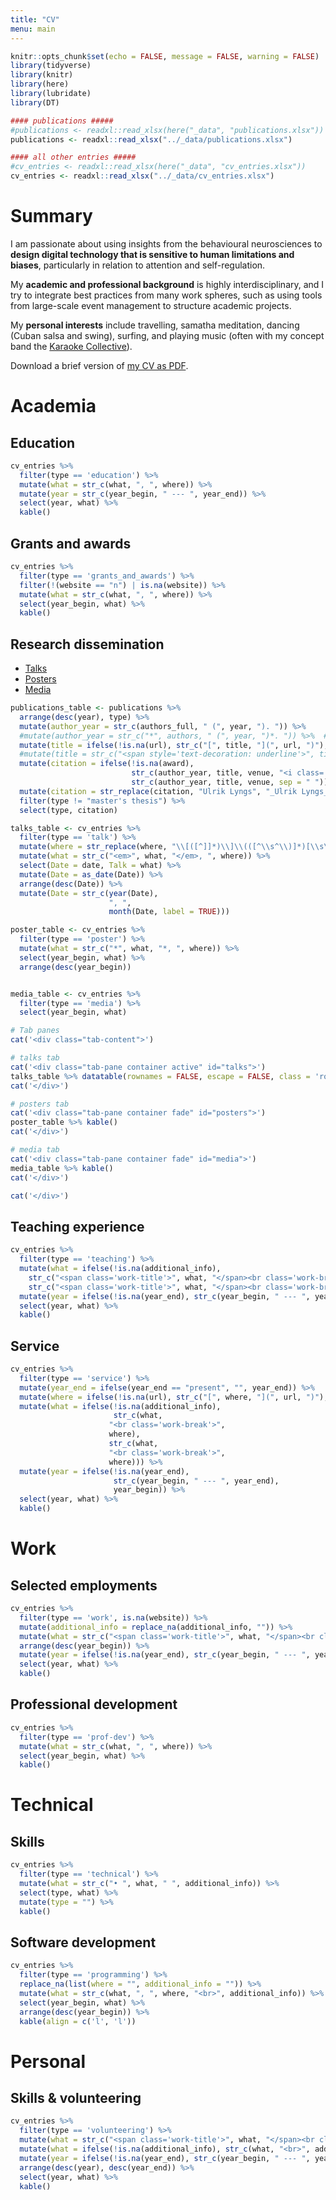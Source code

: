 ```yaml
---
title: "CV"
menu: main
---
```



<!-- add a floating table of contents: https://afeld.github.io/bootstrap-toc/ -->
<div class="row cv-page">
<!-- sidebar, which will move to the top on a small screen -->
<div class="col-sm-2 cv-navbar"> 
<nav id="toc" data-toggle="toc" class="sticky-top"></nav>
</div>

<div class="col-sm-9 cv-entries">

```r
knitr::opts_chunk$set(echo = FALSE, message = FALSE, warning = FALSE)
library(tidyverse)
library(knitr)
library(here)
library(lubridate)
library(DT)

#### publications #####
#publications <- readxl::read_xlsx(here("_data", "publications.xlsx"))
publications <- readxl::read_xlsx("../_data/publications.xlsx")

#### all other entries #####
#cv_entries <- readxl::read_xlsx(here("_data", "cv_entries.xlsx"))
cv_entries <- readxl::read_xlsx("../_data/cv_entries.xlsx")

```

# Summary

I am passionate about using insights from the behavioural neurosciences to **design digital technology that is sensitive to human limitations and biases**, particularly in relation to attention and self-regulation.

My **academic and professional background** is highly interdisciplinary, and I try to integrate best practices from many work spheres, such as using tools from large-scale event management to structure academic projects.

My **personal interests** include travelling, samatha meditation, dancing (Cuban salsa and swing), surfing, and playing music (often with my concept band the [Karaoke Collective](https://karaokecollective.com)).

Download a brief version of [my CV as PDF](/pdfs/2020_lyngs_cv_brief.pdf).

# Academia {.domain-header}
## Education
```r
cv_entries %>% 
  filter(type == 'education') %>% 
  mutate(what = str_c(what, ", ", where)) %>% 
  mutate(year = str_c(year_begin, " --- ", year_end)) %>% 
  select(year, what) %>% 
  kable()
```

## Grants and awards
```r
cv_entries %>% 
  filter(type == 'grants_and_awards') %>%
  filter(!(website == "n") | is.na(website)) %>% 
  mutate(what = str_c(what, ", ", where)) %>% 
  select(year_begin, what) %>% 
  kable()
```

<h2 data-toc-text="Dissemination">Research dissemination</h2>
<!-- ## Research dissemination -->
<!-- ### Publications -->


<!-- Nav tabs -->
<ul class="nav nav-tabs" id="dissemination-tab">
<li class="nav-item">
<a class="nav-link active" data-toggle="tab" href="#talks">Talks</a>
</li>
<li class="nav-item">
<a class="nav-link" data-toggle="tab" href="#posters">Posters</a>
</li>
<li class="nav-item">
<a class="nav-link" data-toggle="tab" href="#media">Media</a>
</li>
<!-- <li class="nav-item"> -->
<!-- <a class="nav-link" data-toggle="tab" href="#publications">Publications</a> -->
<!-- </li> -->
</ul>

```r
publications_table <- publications %>%
  arrange(desc(year), type) %>%
  mutate(author_year = str_c(authors_full, " (", year, "). ")) %>%
  #mutate(author_year = str_c("*", authors, " (", year, ")*. ")) %>%  #italicise authors and year
  mutate(title = ifelse(!is.na(url), str_c("[", title, "](", url, ")"), title)) %>% #turn title into link
  #mutate(title = str_c("<span style='text-decoration: underline'>", title, "</span>")) %>% #underline title
  mutate(citation = ifelse(!is.na(award),
                           str_c(author_year, title, venue, "<i class='fas fa-award'></i><em>", award, "</em>", sep = " "),
                           str_c(author_year, title, venue, sep = " "))) %>%
  mutate(citation = str_replace(citation, "Ulrik Lyngs", "_Ulrik Lyngs_")) %>%  # make my name italicised
  filter(type != "master's thesis") %>%
  select(type, citation)

talks_table <- cv_entries %>% 
  filter(type == 'talk') %>% 
  mutate(where = str_replace(where, "\\[([^]]*)\\]\\(([^\\s^\\)]*)[\\s\\)]", "<a href='\\2'>\\1</a>")) %>% 
  mutate(what = str_c("<em>", what, "</em>, ", where)) %>% 
  select(Date = date, Talk = what) %>% 
  mutate(Date = as_date(Date)) %>% 
  arrange(desc(Date)) %>% 
  mutate(Date = str_c(year(Date),
                      ", ",
                      month(Date, label = TRUE)))

poster_table <- cv_entries %>%  
  filter(type == 'poster') %>%
  mutate(what = str_c("*", what, "*, ", where)) %>% 
  select(year_begin, what) %>% 
  arrange(desc(year_begin))


media_table <- cv_entries %>% 
  filter(type == 'media') %>%
  select(year_begin, what) 
```


```r
# Tab panes
cat('<div class="tab-content">')

# talks tab
cat('<div class="tab-pane container active" id="talks">')
talks_table %>% datatable(rownames = FALSE, escape = FALSE, class = 'row-border', options = list(pageLength = 10))
cat('</div>')

# posters tab
cat('<div class="tab-pane container fade" id="posters">')
poster_table %>% kable()
cat('</div>')

# media tab
cat('<div class="tab-pane container fade" id="media">')
media_table %>% kable()
cat('</div>')

cat('</div>') 
```




<h2 data-toc-text="Teaching">Teaching experience</h2>
<!-- ## Teaching experience -->
```r
cv_entries %>% 
  filter(type == 'teaching') %>% 
  mutate(what = ifelse(!is.na(additional_info), 
    str_c("<span class='work-title'>", what, "</span><br class='work-break'>", where, "<br>", additional_info),
    str_c("<span class='work-title'>", what, "</span><br class='work-break'>", where))) %>% 
  mutate(year = ifelse(!is.na(year_end), str_c(year_begin, " --- ", year_end), year_begin)) %>% 
  select(year, what) %>% 
  kable()
```

## Service
```r
cv_entries %>% 
  filter(type == 'service') %>% 
  mutate(year_end = ifelse(year_end == "present", "", year_end)) %>%
  mutate(where = ifelse(!is.na(url), str_c("[", where, "](", url, ")"), where)) %>% 
  mutate(what = ifelse(!is.na(additional_info),
                       str_c(what,
                      "<br class='work-break'>", 
                      where),
                      str_c(what,
                      "<br class='work-break'>", 
                      where))) %>% 
  mutate(year = ifelse(!is.na(year_end), 
                       str_c(year_begin, " --- ", year_end),
                       year_begin)) %>% 
  select(year, what) %>% 
  kable()

```


# Work
<h2 data-toc-text="Employments">Selected employments</h2>
<!-- ## Selected employments -->
```r
cv_entries %>% 
  filter(type == 'work', is.na(website)) %>% 
  mutate(additional_info = replace_na(additional_info, "")) %>% 
  mutate(what = str_c("<span class='work-title'>", what, "</span><br class='work-break'>", where, "<br>", additional_info)) %>% 
  arrange(desc(year_begin)) %>% 
  mutate(year = ifelse(!is.na(year_end), str_c(year_begin, " --- ", year_end), year_begin)) %>% 
  select(year, what) %>% 
  kable()
```

<h2 data-toc-text="Development">Professional development</h2>
<!-- ## Selected employments -->
<!-- ## Professional development -->
```r
cv_entries %>% 
  filter(type == 'prof-dev') %>% 
  mutate(what = str_c(what, ", ", where)) %>% 
  select(year_begin, what) %>% 
  kable()
```

# Technical
## Skills
```r
cv_entries %>% 
  filter(type == 'technical') %>% 
  mutate(what = str_c("• ", what, " ", additional_info)) %>% 
  select(type, what) %>% 
  mutate(type = "") %>% 
  kable()
```

<h2 data-toc-text="Software">Software development</h2>
<!-- ## Software development -->
```r
cv_entries %>% 
  filter(type == 'programming') %>% 
  replace_na(list(where = "", additional_info = "")) %>% 
  mutate(what = str_c(what, ", ", where, "<br>", additional_info)) %>% 
  select(year_begin, what) %>% 
  arrange(desc(year_begin)) %>% 
  kable(align = c('l', 'l'))
```

# Personal
## Skills & volunteering
```r
cv_entries %>%
  filter(type == 'volunteering') %>%
  mutate(what = str_c("<span class='work-title'>", what, "</span><br class='work-break'>", where)) %>%
  mutate(what = ifelse(!is.na(additional_info), str_c(what, "<br>", additional_info), what)) %>%
  mutate(year = ifelse(!is.na(year_end), str_c(year_begin, " --- ", year_end), year_begin)) %>%
  arrange(desc(year), desc(year_end)) %>%
  select(year, what) %>%
  kable()
```

</div>

<div class="col-sm-1"></div>

</div>

